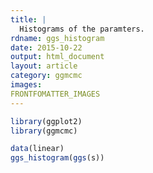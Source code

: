 ```yaml
---
title: |
  Histograms of the paramters.
rdname: ggs_histogram
date: 2015-10-22
output: html_document
layout: article
category: ggmcmc
images:
FRONTFOMATTER_IMAGES
---
```


```r
library(ggplot2)
library(ggmcmc)
```

```r
data(linear)
ggs_histogram(ggs(s))



```